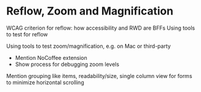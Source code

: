 
# Reflow, Zoom and Magnification

WCAG criterion for reflow: how accessibility and RWD are BFFs
Using tools to test for reflow

Using tools to test zoom/magnification, e.g. on Mac or third-party
- Mention NoCoffee extension
- Show process for debugging zoom levels

Mention grouping like items, readability/size, single column view for forms to minimize horizontal scrolling
